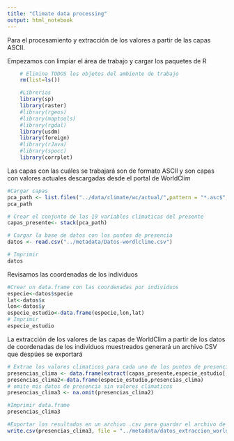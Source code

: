 ```yaml
---
title: "Climate data processing"
output: html_notebook
---
```


Para el procesamiento y extracción de los valores a partir de las capas ASCII.

Empezamos con limpiar el área de trabajo y cargar los paquetes de R

```r
    # Elimina TODOS los objetos del ambiente de trabajo
    rm(list=ls()) 

    #Librerias
    library(sp)
    library(raster)
    #library(rgeos)
    #library(maptools)
    #library(rgdal)
    library(usdm)
    library(foreign)
    #library(rJava)
    #library(spocc)
    library(corrplot)
```

Las capas con las cuáles se trabajará son de formato ASCII y son capas con valores actuales descargadas desde el portal de WorldClim

```r
#Cargar capas
pca_path <- list.files("../data/climate/wc/actual/",pattern = "*.asc$",full.names = T)
pca_path

# Crear el conjunto de las 19 variables climaticas del presente
capas_presente<- stack(pca_path)

# Cargar la base de datos con los puntos de presencia
datos <- read.csv("../metadata/Datos-wordlclime.csv")

# Imprimir 
datos
```

Revisamos las coordenadas de los individuos

```r
#Crear un data.frame con las coordenadas por individuos
especie<-datos$specie
lat<-datos$x
lon<-datos$y
especie_estudio<-data.frame(especie,lon,lat)
# Imprimir 
especie_estudio

```

La extracción de los valores de las capas de WorldClim a partir de los datos de coordenadas de los individuos muestreados generará un archivo CSV que despúes se exportará

```r
# Extrae los valores climaticos para cada uno de los puntos de presencia
presencias_clima <- data.frame(extract(capas_presente,especie_estudio[,2:3]))
presencias_clima2<-data.frame(especie_estudio,presencias_clima)
# omite mis datos de presencia sin valores climaticos
presencias_clima3 <- na.omit(presencias_clima2)

#Imprimir data.frame
presencias_clima3

#Exportar los resultados en un archivo .csv para guardar el archivo de puntos
write.csv(presencias_clima3, file = "../metadata/datos_extraccion_worldClim.csv")
```

